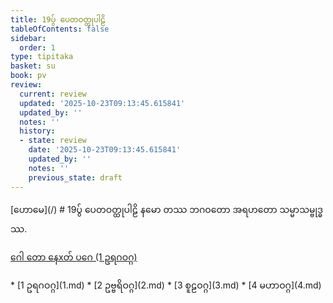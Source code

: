 ```yaml
---
title: 19ပွ် ပေတဝတ္ထုပါဠိ
tableOfContents: false
sidebar:
  order: 1
type: tipitaka
basket: su
book: pv
review:
  current: review
  updated: '2025-10-23T09:13:45.615841'
  updated_by: ''
  notes: ''
  history:
  - state: review
    date: '2025-10-23T09:13:45.615841'
    updated_by: ''
    notes: ''
    previous_state: draft
---
```



<ReviewStatus review={frontmatter.review} showDetails={true} />

<HypothesisAnnotation frontmatter={frontmatter} />

<Paragraph type="center" book="pv">
[ဟောမေ](/)
</Paragraph>

<Paragraph type="center" book="pv">
# 19ပွ် ပေတဝတ္ထုပါဠိ
</Paragraph>

<Paragraph number="1" type="center" book="pv">
နမော တဿ ဘဂဝတော အရဟတော သမ္မာသမ္ဗုဒ္ဓဿ.

[ဂေါ တော နေxတ် ပဂေ (1 ဥရဂဝဂ္ဂ)](1.md)



</Paragraph>

<TableOfContents book="pv" section="19">
* [1 ဥရဂဝဂ္ဂ](1.md)
* [2 ဥဗ္ဗရိဝဂ္ဂ](2.md)
* [3 စူဠဝဂ္ဂ](3.md)
* [4 မဟာဝဂ္ဂ](4.md)
</TableOfContents>